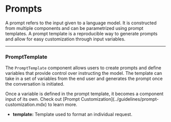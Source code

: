
# Prompts

A prompt refers to the input given to a language model. It is constructed from multiple components and can be parametrized using prompt templates. A prompt template is a reproducible way to generate prompts and allow for easy customization through input variables.

---

### PromptTemplate

The `PromptTemplate` component allows users to create prompts and define variables that provide control over instructing the model. The template can take in a set of variables from the end user and generates the prompt once the conversation is initiated.

<Admonition type="info">
  Once a variable is defined in the prompt template, it becomes a component
  input of its own. Check out [Prompt
  Customization](../guidelines/prompt-customization.mdx) to learn more.
</Admonition>

- **template:** Template used to format an individual request.
